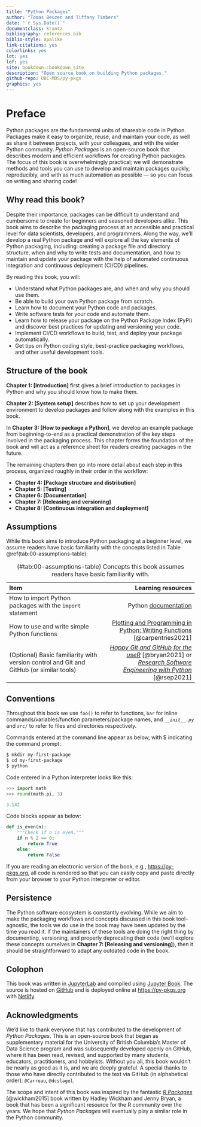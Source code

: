 ```yaml
---
title: "Python Packages"
author: "Tomas Beuzen and Tiffany Timbers"
date: "`r Sys.Date()`"
documentclass: krantz
bibliography: references.bib
biblio-style: apalike
link-citations: yes
colorlinks: yes
lot: yes
lof: yes
site: bookdown::bookdown_site
description: "Open source book on building Python packages."
github-repo: UBC-MDS/py-pkgs
graphics: yes
---
```


# Preface {-}

Python packages are the fundamental units of shareable code in Python. Packages make it easy to organize, reuse, and maintain your code, as well as share it between projects, with your colleagues, and with the wider Python community. *Python Packages* is an open-source book that describes modern and efficient workflows for creating Python packages. The focus of this book is overwhelmingly practical; we will demonstrate methods and tools you can use to develop and maintain packages quickly, reproducibly, and with as much automation as possible — so you can focus on writing and sharing code!

## Why read this book? {-}

Despite their importance, packages can be difficult to understand and cumbersome to create for beginners and seasoned developers alike. This book aims to describe the packaging process at an accessible and practical level for data scientists, developers, and programmers. Along the way, we'll develop a real Python package and will explore all the key elements of Python packaging, including: creating a package file and directory structure, when and why to write tests and documentation, and how to maintain and update your package with the help of automated continuous integration and continuous deployment (CI/CD) pipelines.

By reading this book, you will:

- Understand what Python packages are, and when and why you should use them.
- Be able to build your own Python package from scratch.
- Learn how to document your Python code and packages.
- Write software tests for your code and automate them.
- Learn how to release your package on the Python Package Index (PyPI) and discover best practices for updating and versioning your code.
- Implement CI/CD workflows to build, test, and deploy your package automatically.
- Get tips on Python coding style, best-practice packaging workflows, and other useful development tools.

## Structure of the book {-}

**Chapter 1: [Introduction]** first gives a brief introduction to packages in Python and why you should know how to make them.

**Chapter 2: [System setup]** describes how to set up your development environment to develop packages and follow along with the examples in this book.

In **Chapter 3: [How to package a Python]**, we develop an example package from beginning-to-end as a practical demonstration of the key steps involved in the packaging process. This chapter forms the foundation of the book and will act as a reference sheet for readers creating packages in the future.

The remaining chapters then go into more detail about each step in this process, organized roughly in their order in the workflow:

- **Chapter 4: [Package structure and distribution]** 
- **Chapter 5: [Testing]**
- **Chapter 6: [Documentation]**
- **Chapter 7: [Releasing and versioning]**
- **Chapter 8: [Continuous integration and deployment]**

## Assumptions {-}

While this book aims to introduce Python packaging at a beginner level, we assume readers have basic familiarity with the concepts listed in Table \@ref(tab:00-assumptions-table):

Table: (\#tab:00-assumptions-table) Concepts this book assumes readers have basic familiarity with.

| Item    | Learning resources |
| :--- | ---: |
| How to import Python packages with the `import`\index{import} statement | Python [documentation](https://docs.python.org/3/reference/simple_stmts.html#the-import-statement) | {-}| How to write conditionals (`if`/`elif`/`else`) and loops (`for`) in Python| Python [documentation](https://docs.python.org/3/tutorial/controlflow.html)|
| How to use and write simple Python functions| [Plotting and Programming in Python: Writing Functions](https://swcarpentry.github.io/python-novice-gapminder/16-writing-functions/index.html)  [@carpentries2021] |
| (Optional) Basic familiarity with version control\index{version control} and Git\index{Git} and GitHub\index{GitHub} (or similar tools) | [*Happy Git and GitHub for the useR*](https://happygitwithr.com)  [@bryan2021] or [*Research Software Engineering with Python*](https://merely-useful.tech/py-rse/git-cmdline.html)  [@rsep2021]| 



## Conventions {-}

Throughout this book we use `foo()` to refer to functions, `bar` for inline commands/variables/function parameters/package names, and *`__init__.py`*  and *`src/`* to refer to files and directories respectively.

Commands entered at the command line appear as below, with \$ indicating the command prompt:

```bash
$ mkdir my-first-package
$ cd my-first-package
$ python
```

Code entered in a Python interpreter looks like this:

```python
>>> import math
>>> round(math.pi, 3)
```

```python
3.142
```

Code blocks appear as below:

```python
def is_even(n):
    """Check if n is even."""
    if n % 2 == 0:
        return True
    else:
        return False
```

If you are reading an electronic version of the book, e.g., <https://py-pkgs.org>, all code is rendered so that you can easily copy and paste directly from your browser to your Python interpreter or editor.

## Persistence {-}

The Python software ecosystem is constantly evolving. While we aim to make the packaging workflows and concepts discussed in this book tool-agnostic, the tools we do use in the book may have been updated by the time you read it. If the maintainers of these tools are doing the right thing by documenting, versioning, and properly deprecating their code (we'll explore these concepts ourselves in **Chapter 7: [Releasing and versioning]**), then it should be straightforward to adapt any outdated code in the book.

## Colophon {-}

This book was written in [JupyterLab](https://jupyterlab.readthedocs.io/en/stable/index.html) and compiled using [Jupyter Book](https://jupyterbook.org/intro.html). The source is hosted on [GitHub](https://github.com/UBC-MDS/py-pkgs) and is deployed online at <https://py-pkgs.org> with [Netlify](https://www.netlify.com/).

## Acknowledgments {-}

We'd like to thank everyone that has contributed to the development of *Python Packages*. This is an open-source book that began as supplementary material for the University of British Columbia's Master of Data Science program and was subsequently developed openly on GitHub, where it has been read, revised, and supported by many students, educators, practitioners, and hobbyists. Without you all, this book wouldn't be nearly as good as it is, and we are deeply grateful. A special thanks to those who have directly contributed to the text via GitHub (in alphabetical order): `@Carreau`, `@dcslagel`.

The scope and intent of this book was inspired by the fantastic [*R Packages*](https://r-pkgs.org)  [@wickham2015] book written by Hadley Wickham and Jenny Bryan, a book that has been a significant resource for the R community over the years. We hope that *Python Packages* will eventually play a similar role in the Python community.
